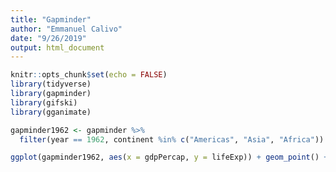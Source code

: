 ```yaml
---
title: "Gapminder"
author: "Emmanuel Calivo"
date: "9/26/2019"
output: html_document
---
```


```r
knitr::opts_chunk$set(echo = FALSE)
library(tidyverse)
library(gapminder)
library(gifski)
library(gganimate)
```

``` r
gapminder1962 <- gapminder %>% 
  filter(year == 1962, continent %in% c("Americas", "Asia", "Africa"))

ggplot(gapminder1962, aes(x = gdpPercap, y = lifeExp)) + geom_point() + facet_wrap(vars(continent))
```